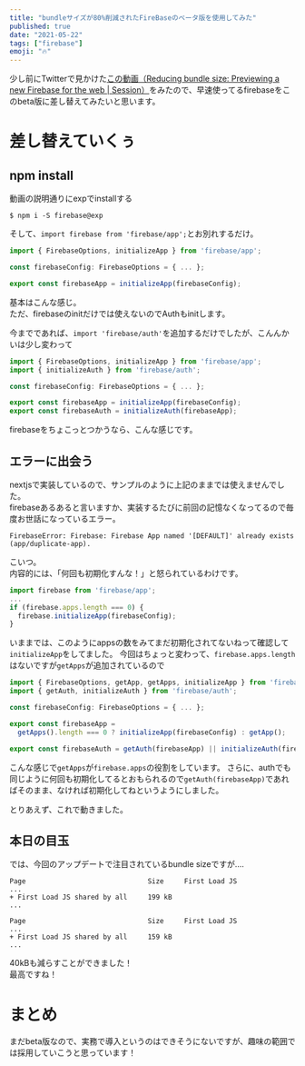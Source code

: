 ```yaml
---
title: "bundleサイズが80%削減されたFireBaseのベータ版を使用してみた"
published: true
date: "2021-05-22"
tags: ["firebase"]
emoji: "🔥"
---
```


少し前にTwitterで見かけた[この動画（Reducing bundle size: Previewing a new Firebase for the web | Session）](https://www.youtube.com/watch?v=r5eJQ3nPc6A)をみたので、早速使ってるfirebaseをこのbeta版に差し替えてみたいと思います。



# 差し替えていくぅ
## npm install

動画の説明通りにexpでinstallする

```
$ npm i -S firebase@exp
```

そして、`import firebase from 'firebase/app';`とお別れするだけ。

```javascript:firebase.ts
import { FirebaseOptions, initializeApp } from 'firebase/app';

const firebaseConfig: FirebaseOptions = { ... };

export const firebaseApp = initializeApp(firebaseConfig);
```

基本はこんな感じ。  
ただ、firebaseのinitだけでは使えないのでAuthもinitします。

今までであれば、`import 'firebase/auth'`を追加するだけでしたが、こんんかいは少し変わって

```javascript:firebase.ts
import { FirebaseOptions, initializeApp } from 'firebase/app';
import { initializeAuth } from 'firebase/auth';

const firebaseConfig: FirebaseOptions = { ... };

export const firebaseApp = initializeApp(firebaseConfig);
export const firebaseAuth = initializeAuth(firebaseApp);
```

firebaseをちょこっとつかうなら、こんな感じです。

## エラーに出会う
nextjsで実装しているので、サンプルのように上記のままでは使えませんでした。  
firebaseあるあると言いますか、実装するたびに前回の記憶なくなってるので毎度お世話になっているエラー。

```
FirebaseError: Firebase: Firebase App named '[DEFAULT]' already exists (app/duplicate-app).
```

こいつ。  
内容的には、「何回も初期化すんな！」と怒られているわけです。

```javascript
import firebase from 'firebase/app';
...
if (firebase.apps.length === 0) {
  firebase.initializeApp(firebaseConfig);
}
```

いままでは、このようにappsの数をみてまだ初期化されてないねって確認して`initializeApp`をしてました。
今回はちょっと変わって、`firebase.apps.length`はないですが`getApps`が追加されているので

```javascript:firebase.ts
import { FirebaseOptions, getApp, getApps, initializeApp } from 'firebase/app';
import { getAuth, initializeAuth } from 'firebase/auth';

const firebaseConfig: FirebaseOptions = { ... };

export const firebaseApp =
  getApps().length === 0 ? initializeApp(firebaseConfig) : getApp();

export const firebaseAuth = getAuth(firebaseApp) || initializeAuth(firebaseApp);
```

こんな感じで`getApps`が`firebase.apps`の役割をしています。
さらに、authでも同じように何回も初期化してるとおもられるので`getAuth(firebaseApp)`であればそのまま、なければ初期化してねというようにしました。

とりあえず、これで動きました。

## 本日の目玉
では、今回のアップデートで注目されているbundle sizeですが....


```javascript:変更前のファイルサイズ
Page                              Size     First Load JS
...
+ First Load JS shared by all     199 kB
...
```

```javascript:変更後のファイルサイズ
Page                              Size     First Load JS
...
+ First Load JS shared by all     159 kB
...
```

40kBも減らすことができました！  
最高ですね！  

# まとめ

まだbeta版なので、実務で導入というのはできそうにないですが、趣味の範囲では採用していこうと思っています！
